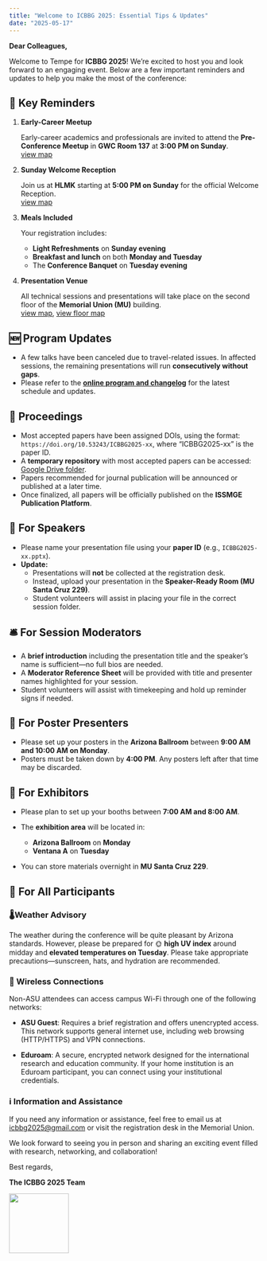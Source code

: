 ```yaml
---
title: "Welcome to ICBBG 2025: Essential Tips & Updates"
date: "2025-05-17"
---
```


**Dear Colleagues,**

Welcome to Tempe for **ICBBG 2025**! We're excited to host you and look forward to an engaging event. Below are a few important reminders and updates to help you make the most of the conference:

## 🔑 Key Reminders

1. **Early-Career Meetup**

   Early-career academics and professionals are invited to attend the **Pre-Conference Meetup** in **GWC Room 137** at **3:00 PM on Sunday**.    
   [view map](https://maps.app.goo.gl/NrTRKZsHJACaziPg7)

2. **Sunday Welcome Reception**

   Join us at **HLMK** starting at **5:00 PM on Sunday** for the official Welcome Reception.    
   [view map](https://maps.app.goo.gl/UAZTpkQkEPtLqvf86)

3. **Meals Included**

   Your registration includes:
   * **Light Refreshments** on **Sunday evening**
   * **Breakfast and lunch** on both **Monday and Tuesday**
   * The **Conference Banquet** on **Tuesday evening**

4. **Presentation Venue**

   All technical sessions and presentations will take place on the second floor of the **Memorial Union (MU)** building.      
   [view map](https://maps.app.goo.gl/qWxEMTB5NYiY4rDA7), [view floor map](https://eoss.asu.edu/sites/default/files/secondFloor_emsFeatures.pdf)

## 🆕 Program Updates

* A few talks have been canceled due to travel-related issues. In affected sessions, the remaining presentations will run **consecutively without gaps**.
* Please refer to the **[online program and changelog](https://icbbg2025.com/program)** for the latest schedule and updates.

## 📖 Proceedings

* Most accepted papers have been assigned DOIs, using the format: `https://doi.org/10.53243/ICBBG2025-xx`, where "ICBBG2025-xx" is the paper ID.
* A **temporary repository** with most accepted papers can be accessed:   
[Google Drive folder](https://drive.google.com/drive/folders/1BtVr3GKSSQ3RcUTrydwUQ6LKGDezS42b?usp=drive_link){.btn .btn-primary}.
* Papers recommended for journal publication will be announced or published at a later time.
* Once finalized, all papers will be officially published on the **ISSMGE Publication Platform**.

## 🎤 For Speakers

* Please name your presentation file using your **paper ID** (e.g., `ICBBG2025-xx.pptx`).
* **Update:** 
  * Presentations will **not** be collected at the registration desk.
  * Instead, upload your presentation in the **Speaker-Ready Room (MU Santa Cruz 229)**. 
  * Student volunteers will assist in placing your file in the correct session folder.

## 🛎️ For Session Moderators

* A **brief introduction** including the presentation title and the speaker’s name is sufficient—no full bios are needed.
* A **Moderator Reference Sheet** will be provided with title and presenter names highlighted for your session.
* Student volunteers will assist with timekeeping and hold up reminder signs if needed.

## 📌 For Poster Presenters

* Please set up your posters in the **Arizona Ballroom** between **9:00 AM and 10:00 AM on Monday**.
* Posters must be taken down by **4:00 PM**. Any posters left after that time may be discarded.

## 🎪 For Exhibitors

* Please plan to set up your booths between **7:00 AM and 8:00 AM**.
* The **exhibition area** will be located in:

  * **Arizona Ballroom** on **Monday**
  * **Ventana A** on **Tuesday**
* You can store materials overnight in **MU Santa Cruz 229**.

## 👥  For All Participants

### 🌡️Weather Advisory
  
  The weather during the conference will be quite pleasant by Arizona standards. However, please be prepared for 🌞 **high UV index** around midday and **elevated temperatures on Tuesday**. Please take appropriate precautions—sunscreen, hats, and hydration are recommended.

### 🛜 Wireless Connections

  Non-ASU attendees can access campus Wi-Fi through one of the following networks:

  * **ASU Guest**:
    Requires a brief registration and offers unencrypted access. This network supports general internet use, including web browsing (HTTP/HTTPS) and VPN connections.

  * **Eduroam**:
    A secure, encrypted network designed for the international research and education community. If your home institution is an Eduroam participant, you can connect using your institutional credentials.

### ℹ️ Information and Assistance
  
  If you need any information or assistance, feel free to email us at <icbbg2025@gmail.com> or visit the registration desk in the Memorial Union.

We look forward to seeing you in person and sharing an exciting event filled with research, networking, and collaboration!

Best regards,

**The ICBBG 2025 Team**

![](./img/icbbg-logo.svg){width="120"}
